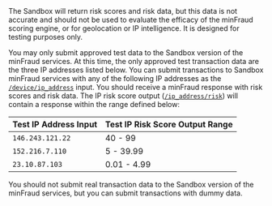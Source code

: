 <Alert type="info">
The Sandbox will return risk scores and risk data, but this data is not
accurate and should not be used to evaluate the efficacy of the minFraud
scoring engine, or for geolocation or IP intelligence. It is designed
for testing purposes only.
</Alert>

You may only submit approved test data to the Sandbox version of the minFraud
services. At this time, the only approved test transaction data are the three IP
addresses listed below. You can submit transactions to Sandbox minFraud services
with any of the following IP addresses as the
[`/device/ip_address`](/minfraud/api-documentation/requests?lang=en#schema--request--device__ip_address)
input. You should receive a minFraud response with risk scores and risk data.
The IP risk score output
([`/ip_address/risk`](/minfraud/api-documentation/responses?lang=en#schema--response--ip-address__risk))
will contain a response within the range defined below:

| Test IP Address Input | Test IP Risk Score Output Range |
| --------------------- | ------------------------------- |
| `146.243.121.22`      | 40 - 99                         |
| `152.216.7.110`       | 5 - 39.99                       |
| `23.10.87.103`        | 0.01 - 4.99                     |

You should not submit real transaction data to the Sandbox version of the
minFraud services, but you can submit transactions with dummy data.
